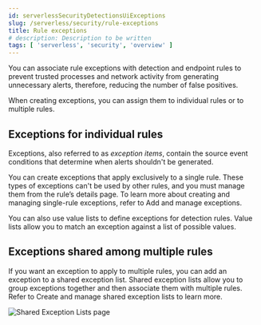 ```yaml
---
id: serverlessSecurityDetectionsUiExceptions
slug: /serverless/security/rule-exceptions
title: Rule exceptions
# description: Description to be written
tags: [ 'serverless', 'security', 'overview' ]
---
```


<div id="detections-ui-exceptions"></div>

You can associate rule exceptions with detection and endpoint rules to prevent trusted processes and network activity from generating unnecessary alerts, therefore, reducing the number of false positives. 

When creating exceptions, you can assign them to <DocLink id="serverlessSecurityDetectionsUiExceptions" section="exceptions-for-individual-rules">individual rules</DocLink> or to <DocLink id="serverlessSecurityDetectionsUiExceptions" section="exceptions-shared-among-multiple-rules">multiple rules</DocLink>.

<div id="rule-exceptions-intro"></div>

## Exceptions for individual rules

Exceptions, also referred to as _exception items_, contain the source event conditions that determine when alerts shouldn't be generated. 

You can create exceptions that apply exclusively to a single rule. These types of exceptions can't be used by other rules, and you must manage them from the rule’s details page. To learn more about creating and managing single-rule exceptions, refer to <DocLink id="serverlessSecurityAddExceptions">Add and manage exceptions</DocLink>.

<DocImage size="xl" url="../images/detections-ui-exceptions/-detections-exception-item-example.png" alt="An exception item" />

<DocCallOut title="Note">
You can also use <DocLink id="serverlessSecurityValueListsExceptions">value lists</DocLink> to define exceptions for detection rules. Value lists allow you to match an exception against a list of possible values.
</DocCallOut>

<div id="shared-exception-list-intro"></div>

## Exceptions shared among multiple rules 

If you want an exception to apply to multiple rules, you can add an exception to a shared exception list. Shared exception lists allow you to group exceptions together and then associate them with multiple rules. Refer to <DocLink id="serverlessSecuritySharedExceptionLists">Create and manage shared exception lists</DocLink> to learn more.

![Shared Exception Lists page](../images/detections-ui-exceptions/-detections-rule-exceptions-page.png)
